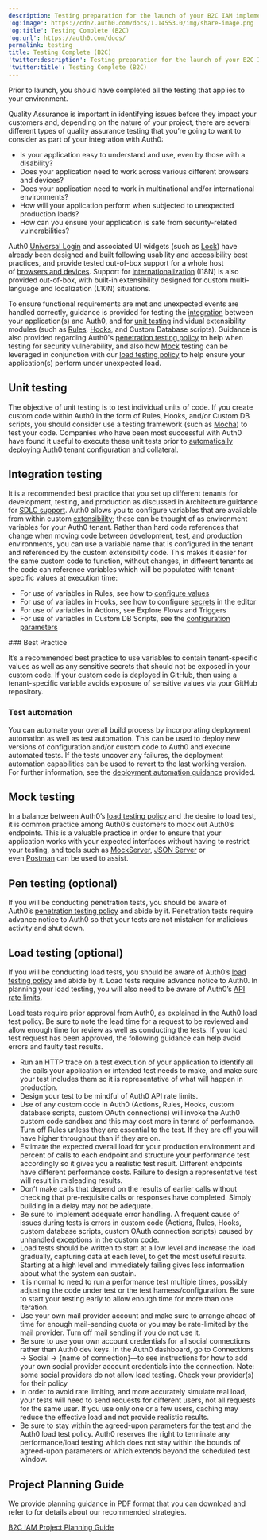 ```yaml
---
description: Testing preparation for the launch of your B2C IAM implementation.
'og:image': https://cdn2.auth0.com/docs/1.14553.0/img/share-image.png
'og:title': Testing Complete (B2C)
'og:url': https://auth0.com/docs/
permalink: testing
title: Testing Complete (B2C)
'twitter:description': Testing preparation for the launch of your B2C IAM implementation.
'twitter:title': Testing Complete (B2C)
---
```

Prior to launch, you should have completed all the testing that applies to your environment.

Quality Assurance is important in identifying issues before they impact your customers and, depending on the nature of your project, there are several different types of quality assurance testing that you’re going to want to consider as part of your integration with Auth0:

* Is your application easy to understand and use, even by those with a disability?
* Does your application need to work across various different browsers and devices?
* Does your application need to work in multinational and/or international environments?
* How will your application perform when subjected to unexpected production loads?
* How can you ensure your application is safe from security-related vulnerabilities?

Auth0 [Universal Login](/docs/authenticate/login/auth0-universal-login) and associated UI widgets (such as [Lock](/docs/libraries/lock)) have already been designed and built following usability and accessibility best practices, and provide tested out-of-box support for a whole host of [browsers and devices](/docs/troubleshoot/customer-support/product-support-matrix). Support for [internationalization](/docs/customize/internationalization-and-localization) (I18N) is also provided out-of-box, with built-in extensibility designed for custom multi-language and localization (L10N) situations.

To ensure functional requirements are met and unexpected events are handled correctly, guidance is provided for testing the [integration](#integration-testing) between your application(s) and Auth0, and for [unit testing](#unit-testing) individual extensibility modules (such as [Rules](/docs/customize/rules/debug-rules), [Hooks](/docs/customize/hooks/update-hooks), and Custom Database scripts). Guidance is also provided regarding Auth0's [penetration testing policy](/docs/troubleshoot/customer-support/operational-policies/penetration-testing-policy) to help when testing for security vulnerability, and also how [Mock](#mock-testing) testing can be leveraged in conjunction with our [load testing policy](/docs/troubleshoot/customer-support/operational-policies/load-testing-policy) to help ensure your application(s) perform under unexpected load.

## Unit testing

The objective of unit testing is to test individual units of code. If you create custom code within Auth0 in the form of Rules, Hooks, and/or Custom DB scripts, you should consider use a testing framework (such as [Mocha](https://mochajs.org/)) to test your code. Companies who have been most successful with Auth0 have found it useful to execute these unit tests prior to [automatically deploying](/docs/get-started/architecture-scenarios/business-to-consumer/deployment) Auth0 tenant configuration and collateral.

## Integration testing

It is a recommended best practice that you set up different tenants for development, testing, and production as discussed in Architecture guidance for [SDLC support](/docs/get-started/architecture-scenarios/business-to-consumer/architecture#sdlc-support). Auth0 allows you to configure variables that are available from within custom [extensibility](/docs/customize/extensions); these can be thought of as environment variables for your Auth0 tenant. Rather than hard code references that change when moving code between development, test, and production environments, you can use a variable name that is configured in the tenant and referenced by the custom extensibility code. This makes it easier for the same custom code to function, without changes, in different tenants as the code can reference variables which will be populated with tenant-specific values at execution time:

* For use of variables in Rules, see how to [configure values](/docs/customize/rules/configuration)
* For use of variables in Hooks, see how to configure [secrets](/docs/customize/hooks/hook-secrets) in the editor
* For use of variables in Actions, see Explore Flows and Triggers
* For use of variables in Custom DB Scripts, see the [configuration parameters](/docs/authenticate/database-connections/custom-db/create-db-connection#step-3-add-configuration-parameters)

<Info>
### Best Practice

It’s a recommended best practice to use variables to contain tenant-specific values as well as any sensitive secrets that should not be exposed in your custom code. If your custom code is deployed in GitHub, then using a tenant-specific variable avoids exposure of sensitive values via your GitHub repository.
</Info>

### Test automation

You can automate your overall build process by incorporating deployment automation as well as test automation. This can be used to deploy new versions of configuration and/or custom code to Auth0 and execute automated tests. If the tests uncover any failures, the deployment automation capabilities can be used to revert to the last working version. For further information, see the [deployment automation guidance](/docs/get-started/architecture-scenarios/business-to-consumer/deployment) provided.

## Mock testing

In a balance between Auth0’s [load testing policy](/docs/troubleshoot/customer-support/operational-policies/load-testing-policy) and the desire to load test, it is common practice among Auth0’s customers to mock out Auth0’s endpoints. This is a valuable practice in order to ensure that your application works with your expected interfaces without having to restrict your testing, and tools such as [MockServer](http://www.mock-server.com/), [JSON Server](https://github.com/typicode/json-server) or even [Postman](https://learning.getpostman.com/docs/postman/mock_servers/setting_up_mock/) can be used to assist.

## Pen testing (optional)

If you will be conducting penetration tests, you should be aware of Auth0’s [penetration testing policy](/docs/troubleshoot/customer-support/operational-policies/penetration-testing-policy) and abide by it. Penetration tests require advance notice to Auth0 so that your tests are not mistaken for malicious activity and shut down.

## Load testing (optional)

If you will be conducting load tests, you should be aware of Auth0’s [load testing policy](/docs/troubleshoot/customer-support/operational-policies/load-testing-policy) and abide by it. Load tests require advance notice to Auth0. In planning your load testing, you will also need to be aware of Auth0’s [API rate limits](/docs/troubleshoot/customer-support/operational-policies/rate-limit-policy).

Load tests require prior approval from Auth0, as explained in the Auth0 load test policy. Be sure to note the lead time for a request to be reviewed and allow enough time for review as well as conducting the tests. If your load test request has been approved, the following guidance can help avoid errors and faulty test results.

* Run an HTTP trace on a test execution of your application to identify all the calls your application or intended test needs to make, and make sure your test includes them so it is representative of what will happen in production.
* Design your test to be mindful of Auth0 API rate limits.
* Use of any custom code in Auth0 (Actions, Rules, Hooks, custom database scripts, custom <Tooltip tip="OAuth 2.0: Authorization framework that defines authorization protocols and workflows." cta="View Glossary" href="/docs/glossary?term=OAuth">OAuth</Tooltip> connections) will invoke the Auth0 custom code sandbox and this may cost more in terms of performance. Turn off Rules unless they are essential to the test. If they are off you will have higher throughput than if they are on.
* Estimate the expected overall load for your production environment and percent of calls to each endpoint and structure your performance test accordingly so it gives you a realistic test result. Different endpoints have different performance costs. Failure to design a representative test will result in misleading results.
* Don’t make calls that depend on the results of earlier calls without checking that pre-requisite calls or responses have completed. Simply building in a delay may not be adequate.
* Be sure to implement adequate error handling. A frequent cause of issues during tests is errors in custom code (Actions, Rules, Hooks, custom database scripts, custom OAuth connection scripts) caused by unhandled exceptions in the custom code.
* Load tests should be written to start at a low level and increase the load gradually, capturing data at each level, to get the most useful results. Starting at a high level and immediately failing gives less information about what the system can sustain.
* It is normal to need to run a performance test multiple times, possibly adjusting the code under test or the test harness/configuration. Be sure to start your testing early to allow enough time for more than one iteration.
* Use your own mail provider account and make sure to arrange ahead of time for enough mail-sending quota or you may be rate-limited by the mail provider. Turn off mail sending if you do not use it.
* Be sure to use your own account credentials for all social connections rather than Auth0 dev keys. In the <Tooltip tip="Auth0 Dashboard: Auth0's main product to configure your services." cta="View Glossary" href="/docs/glossary?term=Auth0+dashboard">Auth0 dashboard</Tooltip>, go to Connections -> Social -> \{name of connection}—to see instructions for how to add your own social provider account credentials into the connection. Note: some social providers do not allow load testing. Check your provider(s) for their policy
* In order to avoid rate limiting, and more accurately simulate real load, your tests will need to send requests for different users, not all requests for the same user. If you use only one or a few users, caching may reduce the effective load and not provide realistic results.
* Be sure to stay within the agreed-upon parameters for the test and the Auth0 load test policy. Auth0 reserves the right to terminate any performance/load testing which does not stay within the bounds of agreed-upon parameters or which extends beyond the scheduled test window.

## Project Planning Guide

We provide planning guidance in PDF format that you can download and refer to for details about our recommended strategies.

[B2C IAM Project Planning Guide](https://assets.ctfassets.net/cdy7uua7fh8z/3er1aEQ7Ul0q3c9leJWczR/b1f18b4c16abb7e78b01e4eb2b52bb8e/B2C_Project_Planning.pdf)